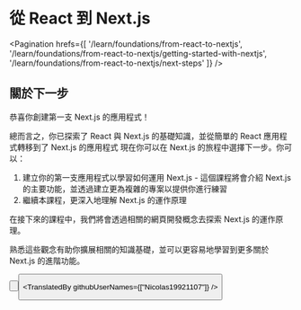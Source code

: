 
# 從 React 到 Next.js

<Pagination
  hrefs={[
    '/learn/foundations/from-react-to-nextjs',
    '/learn/foundations/from-react-to-nextjs/getting-started-with-nextjs',
    '/learn/foundations/from-react-to-nextjs/next-steps'
  ]}
/>

## 關於下一步

恭喜你創建第一支 Next.js 的應用程式！

總而言之，你已探索了 React 與 Next.js 的基礎知識，並從簡單的 React 應用程式轉移到了 Next.js 的應用程式
現在你可以在 Next.js 的旅程中選擇下一步。你可以：

1. 建立你的第一支應用程式以學習如何運用 Next.js - 這個課程將會介紹 Next.js 的主要功能，並透過建立更為複雜的專案以提供你進行練習
2. 繼續本課程，更深入地理解 Next.js 的運作原理

在接下來的課程中，我們將會透過相關的網頁開發概念去探索 Next.js 的運作原理。

熟悉這些觀念有助你擴展相關的知識基礎，並可以更容易地學習到更多關於 Next.js 的進階功能。

<Button
  content="← 返回上一頁"
  url="/learn/foundations/from-react-to-nextjs/getting-started-with-nextjs"
  basicStyle="text-white bg-[#0070f3]"
  hoverStyle="hover:opacity-90"
/>

<Button
  content="前往下一課 →"
  url="/learn/foundations/how-nextjs-works"
  basicStyle="text-white bg-[#0070f3]"
  hoverStyle="hover:opacity-90"
/>

<TranslatedBy githubUserNames={["Nicolas19921107"]} />
